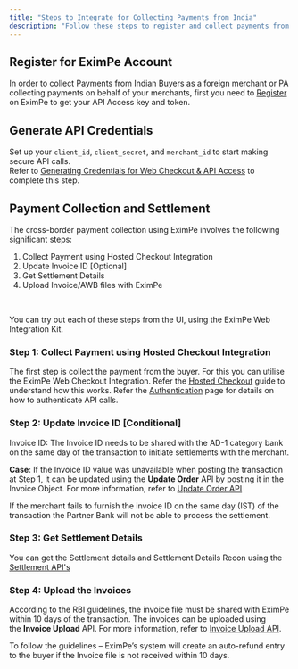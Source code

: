 ```yaml
---
title: "Steps to Integrate for Collecting Payments from India"
description: "Follow these steps to register and collect payments from customer in India"
---
```


## Register for EximPe Account

In order to collect Payments from Indian Buyers as a foreign merchant or PA collecting payments on behalf of your merchants, first you need to [Register](/integration-guide/getting-started/register-merchant) on EximPe to get your API Access key and token.

## Generate API Credentials

Set up your `client_id`, `client_secret`, and `merchant_id` to start making secure API calls.\
Refer to [Generating Credentials for Web Checkout & API Access](/integration-guide/getting-started/test-credentials) to complete this step.

## Payment Collection and Settlement

The cross-border payment collection using EximPe involves the following significant steps:

1. Collect Payment using Hosted Checkout Integration
2. Update Invoice ID [Optional]
3. Get Settlement Details
4. Upload Invoice/AWB files with EximPe

 

You can try out each of these steps from the UI, using the EximPe Web Integration Kit.

### Step 1: Collect Payment using Hosted Checkout Integration

The first step is collect the payment from the buyer. For this you can utilise the EximPe Web Checkout Integration. Refer the [Hosted Checkout](https://docs.eximpe.com/integration-guide/web-integration/hosted-checkout) guide to understand how this works. Refer the [Authentication](https://app.clickup.com/3462325/docs/39n5n-8216/39n5n-7996) page for details on how to authenticate API calls.

### Step 2: Update Invoice ID [Conditional]

Invoice ID: The Invoice ID needs to be shared with the AD-1 category bank on the same day of the transaction to initiate settlements with the merchant.

**Case**: If the Invoice ID value was unavailable when posting the transaction at Step 1, it can be updated using the **Update Order** API by posting it in the Invoice Object. For more information, refer to [Update Order API](/api-reference/order/update_order)

If the merchant fails to furnish the invoice ID on the same day (IST) of the transaction the Partner Bank will not be able to process the settlement. 

### Step 3: Get Settlement Details

You can get the Settlement details and Settlement Details Recon using the [Settlement API's](https://app.clickup.com/3462325/docs/39n5n-8216/39n5n-8136)

### Step 4: Upload the Invoices


According to the RBI guidelines, the invoice file must be shared with EximPe within 10 days of the transaction. The invoices can be uploaded using the **Invoice Upload** API. For more information, refer to [Invoice Upload API](https://app.clickup.com/3462325/docs/39n5n-8216/39n5n-7916).

To follow the guidelines – EximPe’s system will create an auto-refund entry to the buyer if the Invoice file is not received within 10 days. 

